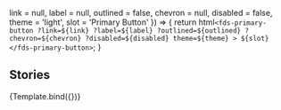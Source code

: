 

  link = null,
  label = null,
  outlined = false,
  chevron = null,
  disabled = false,
  theme = 'light',
  slot = 'Primary Button'
}) => {
  return html`
    <fds-primary-button
      ?link=${link}
      ?label=${label}
      ?outlined=${outlined}
      ?chevron=${chevron}
      ?disabled=${disabled}
      theme=${theme}
    >
      ${slot}
    </fds-primary-button>
  `;
}

<Meta
  title="Primary Button"
  component="fds-primary-button"
/>

## Stories
<Canvas>
  <Story name="Default">
    {Template.bind({})}
  </Story>
</Canvas>

